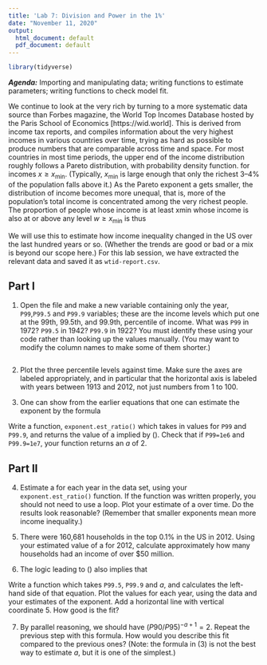 ```yaml
---
title: 'Lab 7: Division and Power in the 1%'
date: "November 11, 2020"
output: 
  html_document: default
  pdf_document: default
---
```

```r
library(tidyverse)
```

***Agenda:*** Importing and manipulating data; writing functions to estimate parameters; writing functions to check model fit.

We continue to look at the very rich by turning to a more systematic data source than Forbes magazine, the World Top Incomes Database hosted by the Paris School of Economics [https://wid.world]. This is derived from income tax reports, and compiles information about the very highest incomes in various countries over time, trying as hard as possible to produce numbers that are comparable across time and space.
For most countries in most time periods, the upper end of the income distribution roughly follows a Pareto distribution, with probability density function.
\begin{equation}
f(x) = \frac{(a-1)}{x_{\mbox{min}}}\left(\frac{x}{x_{\mbox{min}}}\right)^{-a}
\label{paretodensity}
\end{equation}
for incomes $x \geq x_{\mbox{min}}$. (Typically, $x_{\mbox{min}}$ is large enough that only the richest 3–4% of the population falls above it.) As the Pareto exponent a gets smaller, the distribution of income becomes more unequal, that is, more of the population’s total income is concentrated among the very richest people.
The proportion of people whose income is at least xmin whose income is also at or above any level $w \geq x_{\mbox{min}}$ is thus
\begin{equation}
\mbox{Pr}(x\geq w) = \int_w^\infty f(x)dx = \int_w^\infty \frac{(a-1)}{x_{\mbox{min}}}\left(\frac{x}{x_{\mbox{min}}}\right)^{-a} dx = \left(\frac{w}{x_{\mbox{min}}}\right)^{-a+1} 
\label{paretoprob}
\end{equation}

We will use this to estimate how income inequality changed in the US over the last hundred
years or so. (Whether the trends are good or bad or a mix is beyond our scope here.)  For this lab session, we have extracted the relevant data and saved it as `wtid-report.csv`.

Part I
----------

1. Open the file and make a new variable containing only the year, `P99`,`P99.5` and `P99.9` variables; these are the income levels which put one at the 99th, 99.5th, and 99.9th, percentile of income. What was `P99` in 1972? `P99.5` in 1942? `P99.9` in 1922?
You must identify these using your code rather than looking up the values manually. (You may want to modify the column names to make some of them shorter.)
```r

```

2. Plot the three percentile levels against time. Make sure the axes are labeled appropriately, and in particular that the horizontal axis is labeled with years between 1913 and 2012, not just numbers from 1 to 100.

3. One can show from the earlier equations that one can estimate the exponent by the formula
\begin{equation}
a = 1- \frac{\log 10}{\log P99/P99.9} 
\label{formula}
\end{equation}

Write a function, `exponent.est_ratio()` which takes in values for `P99` and `P99.9`, and returns the value of a implied by (\eqref{formula}). Check that if `P99=1e6` and `P99.9=1e7`, your function returns an $a$ of 2.

Part II
----------

4. Estimate a for each year in the data set, using your `exponent.est_ratio()` function. If the function was written properly, you should not need to use a loop. Plot your estimate of a over time. Do the results look reasonable? (Remember that smaller exponents mean more income inequality.)

5. There were 160,681 households in the top 0.1% in the US in 2012. Using your estimated value of a for 2012, calculate approximately how many households had an income of over $50 million.

6. The logic leading to (\eqref{formula}) also implies that
\begin{equation}
\left(\frac{P99.5}{P99.9}\right)^{-a+1}=5 
\nonumber
\end{equation}

Write a function which takes `P99.5`, `P99.9` and $a$, and calculates the left-hand side of that equation. Plot the values for each year, using the data and your estimates of the exponent. Add a horizontal line with vertical coordinate 5. How good is the fit?

7. By parallel reasoning, we should have $(P90/P95)^{-a+1}=2$. Repeat the previous step with this formula. How would you describe this fit compared to the previous ones?
(Note: the formula in (3) is not the best way to estimate $a$, but it is one of the simplest.)

